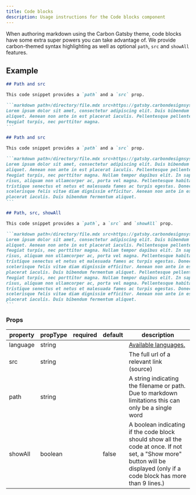 ```yaml
---
title: Code blocks
description: Usage instructions for the Code blocks component
---
```


<PageDescription>

When authoring markdown using the Carbon Gatsby theme, code blocks have some
extra super powers you can take advantage of. We provide carbon-themed syntax
highlighting as well as optional `path`, `src` and `showAll` features.

</PageDescription>

## Example

````markdown path=/directory/file.mdx src=https://gatsby.carbondesignsystem.com
## Path and src

This code snippet provides a `path` and a `src` prop.

```markdown path=/directory/file.mdx src=https://gatsby.carbondesignsystem.com
Lorem ipsum dolor sit amet, consectetur adipiscing elit. Duis bibendum fermentum
aliquet. Aenean non ante in est placerat iaculis. Pellentesque pellentesque
feugiat turpis, nec porttitor magna.
```
````

````markdown path=/directory/file.mdx src=https://gatsby.carbondesignsystem.com
## Path and src

This code snippet provides a `path` and a `src` prop.

```markdown path=/directory/file.mdx src=https://gatsby.carbondesignsystem.com
Lorem ipsum dolor sit amet, consectetur adipiscing elit. Duis bibendum fermentum
aliquet. Aenean non ante in est placerat iaculis. Pellentesque pellentesque
feugiat turpis, nec porttitor magna. Nullam tempor dapibus elit. In sapien
risus, aliquam non ullamcorper ac, porta vel magna. Pellentesque habitant morbi
tristique senectus et netus et malesuada fames ac turpis egestas. Donec
scelerisque felis vitae diam dignissim efficitur. Aenean non ante in est
placerat iaculis. Duis bibendum fermentum aliquet.
```
````

````markdown path=/directory/file.mdx src=https://gatsby.carbondesignsystem.com showAll
## Path, src, showAll

This code snippet provides a `path`, a `src` and `showAll` prop.

```markdown path=/directory/file.mdx src=https://gatsby.carbondesignsystem.com  showAll
Lorem ipsum dolor sit amet, consectetur adipiscing elit. Duis bibendum fermentum
aliquet. Aenean non ante in est placerat iaculis. Pellentesque pellentesque
feugiat turpis, nec porttitor magna. Nullam tempor dapibus elit. In sapien
risus, aliquam non ullamcorper ac, porta vel magna. Pellentesque habitant morbi
tristique senectus et netus et malesuada fames ac turpis egestas. Donec
scelerisque felis vitae diam dignissim efficitur. Aenean non ante in est
placerat iaculis. Duis bibendum fermentum aliquet. Pellentesque pellentesque
feugiat turpis, nec porttitor magna. Nullam tempor dapibus elit. In sapien
risus, aliquam non ullamcorper ac, porta vel magna. Pellentesque habitant morbi
tristique senectus et netus et malesuada fames ac turpis egestas. Donec
scelerisque felis vitae diam dignissim efficitur. Aenean non ante in est
placerat iaculis. Duis bibendum fermentum aliquet.
```
````

### Props

| property | propType | required | default | description                                                                                                                                |
| -------- | -------- | -------- | ------- | ------------------------------------------------------------------------------------------------------------------------------------------ |
| language | string   |          |         | [Available languages.](https://github.com/FormidableLabs/prism-react-renderer/blob/master/src/vendor/prism/includeLangs.js)                |
| src      | string   |          |         | The full url of a relevant link (source)                                                                                                   |
| path     | string   |          |         | A string indicating the filename or path. Due to markdown limitations this can only be a single word                                       |
| showAll | boolean  |          | false    | A boolean indicating if the code block should show all the code at once. If not set, a "Show more" button will be displayed (only if a code block has more than 9 lines.) |
